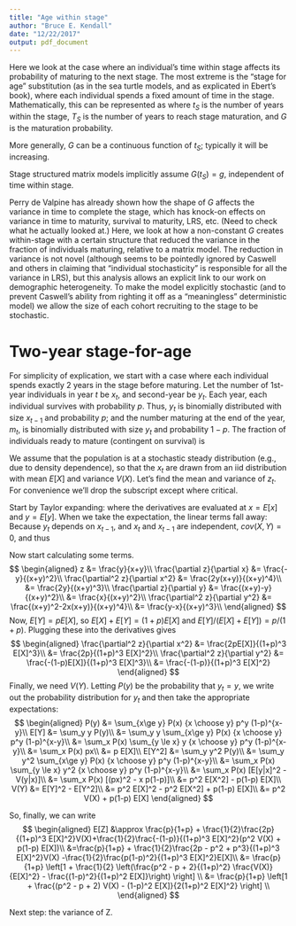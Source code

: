 ```yaml
---
title: "Age within stage"
author: "Bruce E. Kendall"
date: "12/22/2017"
output: pdf_document
---
```


Here we look at the case where an individual's time within stage affects its probability of maturing to the next stage. 
The most extreme is the "stage for age" substitution (as in the sea turtle models, and as explicated in Ebert's book), where each individual spends a fixed amount of time in the stage.
Mathematically, this can be represented as 
\begin{equation}
G(t_S) = \begin{cases}
          0, & t_S < T_S \\
          1, & t_S = T_S,
        \end {cases}
\end{equation}
where $t_S$ is the number of years within the stage, $T_S$ is the number of years to reach stage maturation, and $G$ is the maturation probability.

More generally, $G$ can be a continuous function of $t_S$; typically it will be increasing. 

Stage structured matrix models implicitly assume $G(t_S) = g$, independent of time within stage.

Perry de Valpine has already shown how the shape of $G$ affects the variance in time to complete the stage, which has knock-on effects on variance in time to maturity, survival to maturity, LRS, etc. (Need to check what he actually looked at.) 
Here, we look at how a non-constant $G$ creates within-stage with a certain structure that reduced the variance in the fraction of individuals maturing, relative to a matrix model.
The reduction in variance is not novel (although seems to be pointedly ignored by Caswell and others in claiming that "individual stochasticity" is responsible for all the variance in LRS), but this analysis allows an explicit link to our work on demographic heterogeneity.
To make the model explicitly stochastic (and to prevent Caswell's ability from righting it off as a "meaningless" deterministic model) we allow the size of each cohort recruiting to the stage to be stochastic.

# Two-year stage-for-age
For simplicity of explication, we start with a case where each individual spends exactly 2 years in the stage before maturing.
Let the number of 1st-year individuals in year $t$ be $x_t$, and second-year be $y_t$. 
Each year, each individual survives with probability $p$.
Thus, $y_t$ is binomially distributed with size $x_{t-1}$ and probability $p$; and the number maturing at the end of the year, $m_t$, is binomially distributed with size $y_t$ and probability $1-p$.
The fraction of individuals ready to mature (contingent on survival) is 
\begin{equation}
z_t = \frac{y_t}{x_t+y_t}.\end{equation}

We assume that the population is at a stochastic steady distribution (e.g., due to density dependence), so that the $x_t$ are drawn from an iid distribution with mean $E[X]$ and variance $V(X)$. 
Let's find the mean and variance of $z_t$.
For convenience we'll drop the subscript except where critical.

Start by Taylor expanding:
\begin{equation}
z(x,y) \approx z(E[X], E[Y]) + \frac{\partial z}{\partial x} (x - E[X]) +
                            \frac{\partial z}{\partial y} (y - E[Y]) +
           \frac{\partial z}{\partial x} \frac{\partial z}{\partial y} (x - E[X]) (y - E[Y]) +
           \frac{1}{2}\frac{\partial^2 z}{\partial x^2} (x - E[X])^2 +
           \frac{1}{2}\frac{\partial^2 z}{\partial y^2} (y - E[Y])^2,
\end{equation}
where the derivatives are evaluated at $x=E[x]$ and $y=E[y]$. 
When we take the expectation, the linear terms fall away:
\begin{equation}
E[Z] \approx z(E[X], E[Y]) + 
           \frac{\partial z}{\partial x} \frac{\partial z}{\partial y} cov(X,Y) +
           \frac{1}{2}\frac{\partial^2 z}{\partial x^2} V(X) +
           \frac{1}{2}\frac{\partial^2 z}{\partial y^2} V(Y).
\end{equation}
Because $y_t$ depends on $x_{t-1}$, and $x_t$ and $x_{t-1}$ are independent, $cov(X,Y) = 0$, and thus
\begin{equation}
E[Z] \approx \frac{E[Y]}{E[X] + E[Y]} + 
           \frac{1}{2}\frac{\partial^2 z}{\partial x^2} V(X) +
           \frac{1}{2}\frac{\partial^2 z}{\partial y^2} V(Y).
\end{equation}

Now start calculating some terms.
$$
\begin{aligned}
z &= \frac{y}{x+y}\\
\frac{\partial z}{\partial x} &= \frac{-y}{(x+y)^2}\\
\frac{\partial^2 z}{\partial x^2} &= \frac{2y(x+y)}{(x+y)^4}\\
    &= \frac{2y}{(x+y)^3}\\
\frac{\partial z}{\partial y} &= \frac{(x+y)-y}{(x+y)^2}\\
    &= \frac{x}{(x+y)^2}\\
\frac{\partial^2 z}{\partial y^2} &= \frac{(x+y)^2-2x(x+y)}{(x+y)^4}\\
    &= \frac{y-x}{(x+y)^3}\\
\end{aligned}
$$
Now, $E[Y] = p E[X]$, so $E[X]+E[Y] = (1+p)E[X]$ and $E[Y]/(E[X]+E[Y])=p/(1+p)$.
Plugging these into the derivatives gives
$$
\begin{aligned}
\frac{\partial^2 z}{\partial x^2} &=  \frac{2pE[X]}{(1+p)^3 E[X]^3}\\
    &= \frac{2p}{(1+p)^3 E[X]^2}\\
\frac{\partial^2 z}{\partial y^2} &= \frac{-(1-p)E[X]}{(1+p)^3 E[X]^3}\\
    &= \frac{-(1-p)}{(1+p)^3 E[X]^2}
\end{aligned}
$$
Finally, we need $V(Y)$. Letting $P(y)$ be the probability that $y_t= y$, we write out the probability distribution for $y_t$ and then take the appropriate expectations:
$$
\begin{aligned}
P(y) &= \sum_{x\ge y} P(x) {x \choose y} p^y (1-p)^{x-y}\\
E[Y] &= \sum_y y P(y)\\
  &= \sum_y y \sum_{x\ge y} P(x) {x \choose y} p^y (1-p)^{x-y}\\
  &= \sum_x P(x) \sum_{y \le x} y {x \choose y} p^y (1-p)^{x-y}\\
  &= \sum_x P(x) px\\
  &= p E[X]\\
E[Y^2] &= \sum_y y^2 P(y)\\
  &= \sum_y y^2 \sum_{x\ge y} P(x) {x \choose y} p^y (1-p)^{x-y}\\
  &= \sum_x P(x) \sum_{y \le x} y^2 {x \choose y} p^y (1-p)^{x-y}\\
  &= \sum_x P(x) [E[y|x]^2 - V(y|x)]\\
  &= \sum_x P(x) [(px)^2 - x p(1-p)]\\
  &= p^2 E[X^2] - p(1-p) E[X]\\
V(Y) &= E[Y]^2 - E[Y^2]\\
  &= p^2 E[X]^2 - p^2 E[X^2] + p(1-p) E[X]\\
  &= p^2 V(X) + p(1-p) E[X]
\end{aligned}
$$

So, finally, we can write
$$
\begin{aligned}
E[Z] &\approx \frac{p}{1+p} + \frac{1}{2}\frac{2p}{(1+p)^3 E[X]^2}V(X)+\frac{1}{2}\frac{-(1-p)}{(1+p)^3 E[X]^2}(p^2 V(X) + p(1-p) E[X])\\
  &=\frac{p}{1+p} + \frac{1}{2}\frac{2p - p^2 + p^3}{(1+p)^3 E[X]^2}V(X) -\frac{1}{2}\frac{p(1-p)^2}{(1+p)^3 E[X]^2}E[X]\\
  &= \frac{p}{1+p} \left[1 + \frac{1}{2} \left(\frac{p^2 - p + 2}{(1+p)^2} \frac{V(X)}{E[X]^2} - \frac{(1-p)^2}{(1+p)^2 E[X]}\right) \right] \\
  &= \frac{p}{1+p} \left[1 + \frac{(p^2 - p + 2) V(X) - (1-p)^2 E[X]}{2(1+p)^2 E[X]^2}  \right] \\
\end{aligned}
$$

Next step: the variance of Z.
